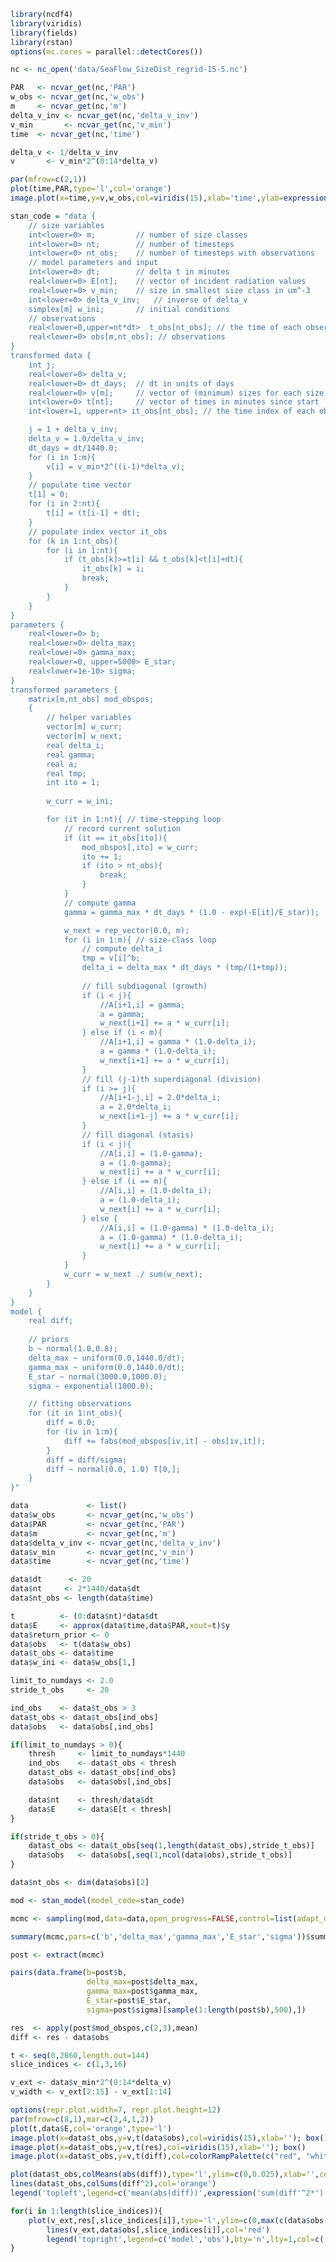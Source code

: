 ```r
library(ncdf4)
library(viridis)
library(fields)
library(rstan)
options(mc.cores = parallel::detectCores())
```


```r
nc <- nc_open('data/SeaFlow_SizeDist_regrid-15-5.nc')
```


```r
PAR   <- ncvar_get(nc,'PAR')
w_obs <- ncvar_get(nc,'w_obs')
m     <- ncvar_get(nc,'m')
delta_v_inv <- ncvar_get(nc,'delta_v_inv')
v_min       <- ncvar_get(nc,'v_min')
time  <- ncvar_get(nc,'time')
```


```r
delta_v <- 1/delta_v_inv
v       <- v_min*2^(0:14*delta_v) 
```


```r
par(mfrow=c(2,1))
plot(time,PAR,type='l',col='orange')
image.plot(x=time,y=v,w_obs,col=viridis(15),xlab='time',ylab=expression('size ('*mu*'m'^3*')'))
```


```r
stan_code = "data {
    // size variables
    int<lower=0> m;         // number of size classes
    int<lower=0> nt;        // number of timesteps
    int<lower=0> nt_obs;    // number of timesteps with observations
    // model parameters and input
    int<lower=0> dt;        // delta t in minutes
    real<lower=0> E[nt];    // vector of incident radiation values
    real<lower=0> v_min;    // size in smallest size class in um^-3
    int<lower=0> delta_v_inv;   // inverse of delta_v 
    simplex[m] w_ini;       // initial conditions 
    // observations
    real<lower=0,upper=nt*dt>  t_obs[nt_obs]; // the time of each observation
    real<lower=0> obs[m,nt_obs]; // observations
}
transformed data {
    int j;
    real<lower=0> delta_v;
    real<lower=0> dt_days;  // dt in units of days
    real<lower=0> v[m];     // vector of (minimum) sizes for each size class
    int<lower=0> t[nt];     // vector of times in minutes since start 
    int<lower=1, upper=nt> it_obs[nt_obs]; // the time index of each observation

    j = 1 + delta_v_inv; 
    delta_v = 1.0/delta_v_inv;
    dt_days = dt/1440.0;
    for (i in 1:m){
        v[i] = v_min*2^((i-1)*delta_v);
    }
    // populate time vector
    t[1] = 0;
    for (i in 2:nt){
        t[i] = (t[i-1] + dt);
    }
    // populate index vector it_obs
    for (k in 1:nt_obs){
        for (i in 1:nt){
            if (t_obs[k]>=t[i] && t_obs[k]<t[i]+dt){
                it_obs[k] = i;
                break;
            }
        }
    }
}
parameters {
    real<lower=0> b; 
    real<lower=0> delta_max; 
    real<lower=0> gamma_max;
    real<lower=0, upper=5000> E_star; 
    real<lower=1e-10> sigma; 
}
transformed parameters {
    matrix[m,nt_obs] mod_obspos;
    {
        // helper variables
        vector[m] w_curr; 
        vector[m] w_next;
        real delta_i;
        real gamma;
        real a;
        real tmp;
        int ito = 1;
        
        w_curr = w_ini;

        for (it in 1:nt){ // time-stepping loop
            // record current solution 
            if (it == it_obs[ito]){
                mod_obspos[,ito] = w_curr;
                ito += 1;
                if (ito > nt_obs){
                    break;
                }
            }
            // compute gamma
            gamma = gamma_max * dt_days * (1.0 - exp(-E[it]/E_star));

            w_next = rep_vector(0.0, m);
            for (i in 1:m){ // size-class loop
                // compute delta_i
                tmp = v[i]^b; 
                delta_i = delta_max * dt_days * (tmp/(1+tmp));
                
                // fill subdiagonal (growth)
                if (i < j){
                    //A[i+1,i] = gamma;
                    a = gamma;
                    w_next[i+1] += a * w_curr[i];
                } else if (i < m){
                    //A[i+1,i] = gamma * (1.0-delta_i);
                    a = gamma * (1.0-delta_i);
                    w_next[i+1] += a * w_curr[i];
                }
                // fill (j-1)th superdiagonal (division)
                if (i >= j){
                    //A[i+1-j,i] = 2.0*delta_i;
                    a = 2.0*delta_i;
                    w_next[i+1-j] += a * w_curr[i];
                }
                // fill diagonal (stasis)
                if (i < j){
                    //A[i,i] = (1.0-gamma);
                    a = (1.0-gamma);
                    w_next[i] += a * w_curr[i];
                } else if (i == m){
                    //A[i,i] = (1.0-delta_i);
                    a = (1.0-delta_i);
                    w_next[i] += a * w_curr[i];
                } else {
                    //A[i,i] = (1.0-gamma) * (1.0-delta_i);
                    a = (1.0-gamma) * (1.0-delta_i);
                    w_next[i] += a * w_curr[i];
                }
            }
            w_curr = w_next ./ sum(w_next);
        }
    }
}
model {
    real diff;
    
    // priors
    b ~ normal(1.0,0.8);
    delta_max ~ uniform(0.0,1440.0/dt);
    gamma_max ~ uniform(0.0,1440.0/dt);
    E_star ~ normal(3000.0,1000.0);
    sigma ~ exponential(1000.0);

    // fitting observations
    for (it in 1:nt_obs){
        diff = 0.0;
        for (iv in 1:m){
            diff += fabs(mod_obspos[iv,it] - obs[iv,it]);
        }
        diff = diff/sigma;
        diff ~ normal(0.0, 1.0) T[0,];
    }
}"
```


```r
data             <- list()
data$w_obs       <- ncvar_get(nc,'w_obs')
data$PAR         <- ncvar_get(nc,'PAR')
data$m           <- ncvar_get(nc,'m')
data$delta_v_inv <- ncvar_get(nc,'delta_v_inv')
data$v_min       <- ncvar_get(nc,'v_min')
data$time        <- ncvar_get(nc,'time')

data$dt      <- 20
data$nt     <- 2*1440/data$dt
data$nt_obs <- length(data$time)

t          <- (0:data$nt)*data$dt
data$E     <- approx(data$time,data$PAR,xout=t)$y
data$return_prior <- 0
data$obs   <- t(data$w_obs)
data$t_obs <- data$time
data$w_ini <- data$w_obs[1,]

limit_to_numdays <- 2.0
stride_t_obs     <- 20

ind_obs    <- data$t_obs > 3
data$t_obs <- data$t_obs[ind_obs]
data$obs   <- data$obs[,ind_obs]

if(limit_to_numdays > 0){
    thresh     <- limit_to_numdays*1440
    ind_obs    <- data$t_obs < thresh
    data$t_obs <- data$t_obs[ind_obs]
    data$obs   <- data$obs[,ind_obs]

    data$nt    <- thresh/data$dt
    data$E     <- data$E[t < thresh]
}

if(stride_t_obs > 0){
    data$t_obs <- data$t_obs[seq(1,length(data$t_obs),stride_t_obs)]
    data$obs   <- data$obs[,seq(1,ncol(data$obs),stride_t_obs)]
}

data$nt_obs <- dim(data$obs)[2]
```


```r
mod <- stan_model(model_code=stan_code)
```


```r
mcmc <- sampling(mod,data=data,open_progress=FALSE,control=list(adapt_delta=0.95))
```


```r
summary(mcmc,pars=c('b','delta_max','gamma_max','E_star','sigma'))$summary
```


```r
post <- extract(mcmc)
```


```r
pairs(data.frame(b=post$b,
                 delta_max=post$delta_max,
                 gamma_max=post$gamma_max,
                 E_star=post$E_star,
                 sigma=post$sigma)[sample(1:length(post$b),500),])
```


```r
res  <- apply(post$mod_obspos,c(2,3),mean)
diff <- res - data$obs

t <- seq(0,2860,length.out=144)
slice_indices <- c(1,3,16)

v_ext <- data$v_min*2^(0:14*delta_v)
v_width <- v_ext[2:15] - v_ext[1:14]
```


```r
options(repr.plot.width=7, repr.plot.height=12)
par(mfrow=c(8,1),mar=c(2,4,1,2))
plot(t,data$E,col='orange',type='l')
image.plot(x=data$t_obs,y=v,t(data$obs),col=viridis(15),xlab=''); box()
image.plot(x=data$t_obs,y=v,t(res),col=viridis(15),xlab=''); box()
image.plot(x=data$t_obs,y=v,t(diff),col=colorRampPalette(c("red", "white", "green"))(20),xlab=''); box()

plot(data$t_obs,colMeans(abs(diff)),type='l',ylim=c(0,0.025),xlab='',col='blue',ylab='Error')
lines(data$t_obs,colSums(diff^2),col='orange')
legend('topleft',legend=c('mean(abs(diff))',expression('sum(diff'^2*')')),cex=0.7,bty='n',lty=1,col=c('blue','orange'))

for(i in 1:length(slice_indices)){
    plot(v_ext,res[,slice_indices[i]],type='l',ylim=c(0,max(c(data$obs[,slice_indices[i]],res[,slice_indices[i]]))),xlab='',ylab='Proportion')
        lines(v_ext,data$obs[,slice_indices[i]],col='red')
        legend('topright',legend=c('model','obs'),bty='n',lty=1,col=c('black','red'))
}
```
